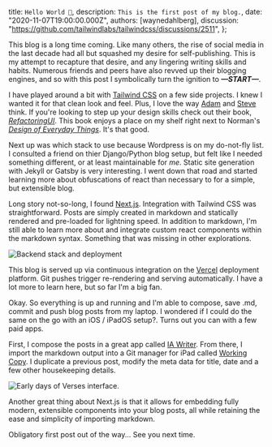 
  title: `Hello World 👋`,
  description: `This is the first post of my blog.`,
  date: "2020-11-07T19:00:00.000Z",
  authors: [waynedahlberg],
  discussion: "https://github.com/tailwindlabs/tailwindcss/discussions/2511",
};

This blog is a long time coming. Like many others, the rise of social media in the last decade had all but squashed my desire for self-publishing. This is my attempt to recapture that desire, and any lingering writing skills and habits. Numerous friends and peers have also revved up their blogging engines, and so with this post I symbolically turn the ignition to **_—START—_**.

<!--more-->

I have played around a bit with [Tailwind CSS](https://www.tailwindcss.com) on a few side projects. I knew I wanted it for that clean look and feel. Plus, I love the way [Adam](https://twitter.com/adamwathan) and [Steve](https://twitter.com/steveschoger) think. If you're looking to step up your design skills check out their book, [_RefactoringUI_](https://refactoringui.com/). This book enjoys a place on my shelf right next to Norman's [_Design of Everyday Things_](https://www.amazon.com/Design-Everyday-Things-Revised-Expanded/dp/0465050654). It's that good.

Next up was which stack to use because Wordpress is on my do-not-fly list. I consulted a friend on thier Django/Python blog setup, but felt like I needed something different, or at least maintainable for _me_. Static site generation with Jekyll or Gatsby is very interesting. I went down that road and started learning more about obfuscations of react than necessary to for a simple, but extensible blog.

Long story not-so-long, I found [Next.js](https://nextjs.org). Integration with Tailwind CSS was straightforward. Posts are simply created in markdown and statically rendered and pre-loaded for lightning speed. In addition to markdown, I'm still able to learn more about and integrate custom react components within the markdown syntax. Something that was missing in other explorations.

<img src={image2} alt="Backend stack and deployment" />

This blog is served up via continuous integration on the [Vercel](https://vercel.com) deployment platform. Git pushes trigger re-rendering and serving automatically. I have a lot more to learn here, but so far I'm a big fan.

Okay. So everything is up and running and I'm able to compose, save .md, commit and push blog posts from my laptop. I wondered if I could do the same on the go with an iOS / iPadOS setup?. Turns out you can with a few paid apps.

First, I compose the posts in a great app called [IA Writer](http://google.com). From there, I import the markdown output into a Git manager for iPad called [Working Copy](http://google.com). I duplicate a previous post, modify the meta data for title, date and a few other housekeeping details.

<img src={image1} alt="Early days of Verses interface." />

Another great thing about Next.js is that it allows for embedding fully modern, extensible components into your blog posts, all while retaining the ease and simplicity of importing markdown.

Obligatory first post out of the way... See you next time.
